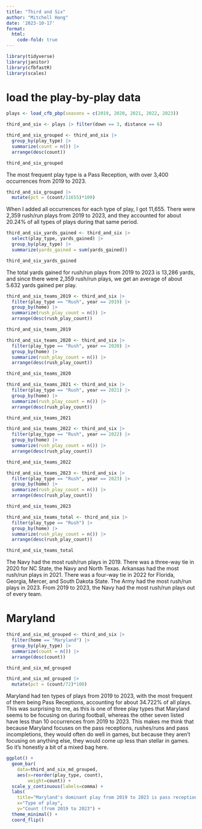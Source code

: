 ```yaml
---
title: "Third and Six"
author: "Mitchell Hang"
date: '2023-10-17'
format: 
  html:
    code-fold: true
---
```


```r
library(tidyverse)
library(janitor)
library(cfbfastR)
library(scales)
```

# load the play-by-play data

```r
plays <- load_cfb_pbp(seasons = c(2019, 2020, 2021, 2022, 2023))
```

```r
third_and_six <- plays |> filter(down == 3, distance == 6)
```

```r
third_and_six_grouped <- third_and_six |>
  group_by(play_type) |>
  summarize(count = n()) |>
  arrange(desc(count))

third_and_six_grouped
```

The most frequent play type is a Pass Reception, with over 3,400 occurrences from 2019 to 2023.

```r
third_and_six_grouped |>
  mutate(pct = (count/11655)*100)
```
When I added all occurrences for each type of play, I got 11,655. There were 2,359 rush/run plays from 2019 to 2023, and they accounted for about 20.24% of all types of plays during that same period.

```r
third_and_six_yards_gained <- third_and_six |>
  select(play_type, yards_gained) |>
  group_by(play_type) |>
  summarize(yards_gained = sum(yards_gained))

third_and_six_yards_gained
```

The total yards gained for rush/run plays from 2019 to 2023 is 13,286 yards, and since there were 2,359 rush/run plays, we get an average of about 5.632 yards gained per play.

```r
third_and_six_teams_2019 <- third_and_six |>
  filter(play_type == "Rush", year == 2019) |> 
  group_by(home) |>
  summarize(rush_play_count = n()) |>
  arrange(desc(rush_play_count))

third_and_six_teams_2019
```
```r
third_and_six_teams_2020 <- third_and_six |>
  filter(play_type == "Rush", year == 2020) |> 
  group_by(home) |>
  summarize(rush_play_count = n()) |>
  arrange(desc(rush_play_count))

third_and_six_teams_2020
```

```r
third_and_six_teams_2021 <- third_and_six |>
  filter(play_type == "Rush", year == 2021) |> 
  group_by(home) |>
  summarize(rush_play_count = n()) |>
  arrange(desc(rush_play_count))

third_and_six_teams_2021
```

```r
third_and_six_teams_2022 <- third_and_six |>
  filter(play_type == "Rush", year == 2022) |> 
  group_by(home) |>
  summarize(rush_play_count = n()) |>
  arrange(desc(rush_play_count))

third_and_six_teams_2022
```

```r
third_and_six_teams_2023 <- third_and_six |>
  filter(play_type == "Rush", year == 2023) |> 
  group_by(home) |>
  summarize(rush_play_count = n()) |>
  arrange(desc(rush_play_count))

third_and_six_teams_2023
```

```r
third_and_six_teams_total <- third_and_six |>
  filter(play_type == "Rush") |> 
  group_by(home) |>
  summarize(rush_play_count = n()) |>
  arrange(desc(rush_play_count))

third_and_six_teams_total
```

The Navy had the most rush/run plays in 2019. There was a three-way tie in 2020 for NC State, the Navy and North Texas. Arkansas had the most rush/run plays in 2021. There was a four-way tie in 2022 for Florida, Georgia, Mercer, and South Dakota State. The Army had the most rush/run plays in 2023. From 2019 to 2023, the Navy had the most rush/run plays out of every team.

# Maryland

```r
third_and_six_md_grouped <- third_and_six |>
  filter(home == "Maryland") |> 
  group_by(play_type) |>
  summarize(count = n()) |>
  arrange(desc(count))

third_and_six_md_grouped
```

```r
third_and_six_md_grouped |>
  mutate(pct = (count/72)*100)
```

Maryland had ten types of plays from 2019 to 2023, with the most frequent of them being Pass Receptions, accounting for about 34.722% of all plays. This was surprising to me, as this is one of three play types that Maryland seems to be focusing on during football, whereas the other seven listed have less than 10 occurrences from 2019 to 2023. This makes me think that because Maryland focuses on the pass receptions, rushes/runs and pass incompletions, they would often do well in games, but because they aren't focusing on anything else, they would come up less than stellar in games. So it's honestly a bit of a mixed bag here. 

```r
ggplot() + 
  geom_bar(
    data=third_and_six_md_grouped, 
    aes(x=reorder(play_type, count),
        weight=count)) + 
  scale_y_continuous(labels=comma) + 
  labs(
    title="Maryland's dominant play from 2019 to 2023 is pass receptions", 
    x="Type of play", 
    y="Count (from 2019 to 2023") + 
  theme_minimal() + 
  coord_flip()
```